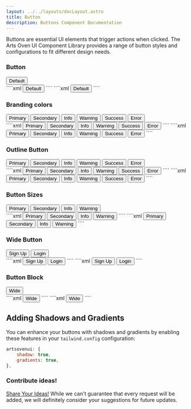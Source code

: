 ```yaml
---
layout: ../../layouts/docLayout.astro
title: Button
description: Buttons Component Documentation
---
```



Buttons are essential UI elements that trigger actions when clicked. The Arts Oven UI Component Library provides a range of button styles and configurations to fit different design needs.


### Button

<Tabs>
    <TabItem label="Preview">
        <Card>
            <div class="space-x-4 text-center">
                <button class="btn">Default</button>
            </div>
        </Card>
    </TabItem>
    <TabItem label="HTML">
        ````xml
        <button class="btn">Default</button>
        ````
    </TabItem>
    <TabItem label="JSX">
        ````xml
        <button className="btn">Default</button>
        ````
    </TabItem>
</Tabs>

### Branding colors

<Tabs>
    <TabItem label="Preview">
        <Card>
            <div class="space-x-4 text-center">
                <button class="btn btn-primary">Primary</button>
                <button class="btn btn-secondary">Secondary</button>
                <button class="btn btn-info">Info</button>
                <button class="btn btn-warning">Warning</button>
                <button class="btn btn-success">Success</button>
                <button class="btn btn-error">Error</button>
            </div>
        </Card>
    </TabItem>
    <TabItem label="HTML">
        ````xml
        <button class="btn btn-primary">Primary</button>
        <button class="btn btn-secondary">Secondary</button>
        <button class="btn btn-info">Info</button>
        <button class="btn btn-warning">Warning</button>
        <button class="btn btn-success">Success</button>
        <button class="btn btn-error">Error</button>
        ````
    </TabItem>
    <TabItem label="JSX">
        ````xml
        <button className="btn btn-primary">Primary</button>
        <button className="btn btn-secondary">Secondary</button>
        <button className="btn btn-info">Info</button>
        <button className="btn btn-warning">Warning</button>
        <button className="btn btn-success">Success</button>
        <button className="btn btn-error">Error</button>
        ````
    </TabItem>
</Tabs>

### Outline Button

<Tabs>
    <TabItem label="Preview">
        <Card>
            <div class="space-x-4 text-center">
                <button class="btn btn-outline-primary">Primary</button>
                <button class="btn btn-outline-secondary">Secondary</button>
                <button class="btn btn-outline-info">Info</button>
                <button class="btn btn-outline-warning">Warning</button>
                <button class="btn btn-outline-success">Success</button>
                <button class="btn btn-outline-error">Error</button>
            </div>
        </Card>
    </TabItem>
    <TabItem label="HTML">
        ````xml
        <button class="btn btn-outline-primary">Primary</button>
        <button class="btn btn-outline-secondary">Secondary</button>
        <button class="btn btn-outline-info">Info</button>
        <button class="btn btn-outline-warning">Warning</button>
        <button class="btn btn-outline-success">Success</button>
        <button class="btn btn-outline-error">Error</button>
        ````
    </TabItem>
    <TabItem label="JSX">
        ````xml
        <button className="btn btn-outline-primary">Primary</button>
        <button className="btn btn-outline-secondary">Secondary</button>
        <button className="btn btn-outline-info">Info</button>
        <button className="btn btn-outline-warning">Warning</button>
        <button className="btn btn-outline-success">Success</button>
        <button className="btn btn-outline-error">Error</button>
        ````
    </TabItem>
</Tabs>

### Button Sizes

<Tabs>
    <TabItem label="Preview">
        <Card>
            <div class="space-x-4 text-center">
                <button class="btn btn-primary btn-xs">Primary</button>
                <button class="btn btn-secondary btn-sm">Secondary</button>
                <button class="btn btn-info">Info</button>
                <button class="btn btn-warning btn-lg">Warning</button>
            </div>
        </Card>
    </TabItem>
    <TabItem label="HTML">
        ````xml
        <button class="btn btn-primary btn-xs">Primary</button>
        <button class="btn btn-secondary btn-sm">Secondary</button>
        <button class="btn btn-info">Info</button>
        <button class="btn btn-warning btn-lg">Warning</button>
        ````
    </TabItem>
    <TabItem label="JSX">
        ````xml
        <button className="btn btn-primary btn-xs">Primary</button>
        <button className="btn btn-secondary btn-sm">Secondary</button>
        <button className="btn btn-info">Info</button>
        <button className="btn btn-warning btn-lg">Warning</button>
        ````
    </TabItem>
</Tabs>

### Wide Button

<Tabs>
    <TabItem label="Preview">
        <Card>
            <div class="space-x-4 text-center">
                <button type="button" class="btn btn-wide">Sign Up</button>
                <button type="button" class="btn btn-wide btn-secondary">Login</button>
            </div>
        </Card>
    </TabItem>
    <TabItem label="HTML">
        ````xml
        <button type="button" class="btn btn-wide">Sign Up</button>
        <button type="button" class="btn btn-wide btn-secondary">Login</button>
        ````
    </TabItem>
    <TabItem label="JSX">
        ````xml
        <button type="button" className="btn btn-wide">Sign Up</button>
        <button type="button" className="btn btn-wide btn-secondary">Login</button>
        ````
    </TabItem>
</Tabs>

### Button Block

<Tabs>
    <TabItem label="Preview">
        <Card>
            <div class="space-x-4 text-center">
                <button type="button" class="btn btn-warning block w-full">Wide</button>
            </div>
        </Card>
    </TabItem>
    <TabItem label="HTML">
        ````xml
        <button type="button" class="btn btn-warning block w-full">Wide</button>
        ````
    </TabItem>
    <TabItem label="JSX">
        ````xml
        <button type="button" className="btn btn-warning block w-full">Wide</button>
        ````
    </TabItem>
</Tabs>

## Adding Shadows and Gradients

You can enhance your buttons with shadows and gradients by enabling these features in your `tailwind.config` configuration:

```js {2-3}
artsovenui: {
    shadow: true,
    gradients: true,
},
```

### Contribute ideas!

[Share Your Ideas!](https://discord.gg/uxjA3Utq) While we can't guarantee that every request will be added, we will definitely consider your suggestions for future updates.